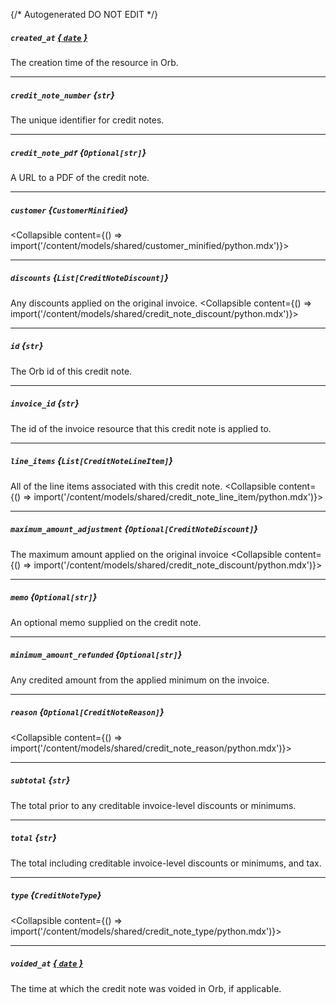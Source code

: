 {/* Autogenerated DO NOT EDIT  */}

##### `created_at` [*{ `date` }*](https://docs.python.org/3/library/datetime.html#date-objects)
The creation time of the resource in Orb.

---
##### `credit_note_number` *{`str`}*
The unique identifier for credit notes.

---
##### `credit_note_pdf` *{`Optional[str]`}*
A URL to a PDF of the credit note.

---
##### `customer` *{`CustomerMinified`}*
<Collapsible content={() => import('/content/models/shared/customer_minified/python.mdx')}>
</Collapsible>

---
##### `discounts` *{`List[CreditNoteDiscount]`}*
Any discounts applied on the original invoice.
<Collapsible content={() => import('/content/models/shared/credit_note_discount/python.mdx')}>
</Collapsible>

---
##### `id` *{`str`}*
The Orb id of this credit note.

---
##### `invoice_id` *{`str`}*
The id of the invoice resource that this credit note is applied to.

---
##### `line_items` *{`List[CreditNoteLineItem]`}*
All of the line items associated with this credit note.
<Collapsible content={() => import('/content/models/shared/credit_note_line_item/python.mdx')}>
</Collapsible>

---
##### `maximum_amount_adjustment` *{`Optional[CreditNoteDiscount]`}*
The maximum amount applied on the original invoice
<Collapsible content={() => import('/content/models/shared/credit_note_discount/python.mdx')}>
</Collapsible>

---
##### `memo` *{`Optional[str]`}*
An optional memo supplied on the credit note.

---
##### `minimum_amount_refunded` *{`Optional[str]`}*
Any credited amount from the applied minimum on the invoice.

---
##### `reason` *{`Optional[CreditNoteReason]`}*
<Collapsible content={() => import('/content/models/shared/credit_note_reason/python.mdx')}>
</Collapsible>

---
##### `subtotal` *{`str`}*
The total prior to any creditable invoice-level discounts or minimums.

---
##### `total` *{`str`}*
The total including creditable invoice-level discounts or minimums, and tax.

---
##### `type` *{`CreditNoteType`}*
<Collapsible content={() => import('/content/models/shared/credit_note_type/python.mdx')}>
</Collapsible>

---
##### `voided_at` [*{ `date` }*](https://docs.python.org/3/library/datetime.html#date-objects)
The time at which the credit note was voided in Orb, if applicable.

